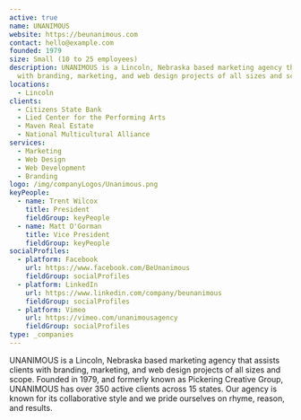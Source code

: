 ```yaml
---
active: true
name: UNANIMOUS
website: https://beunanimous.com
contact: hello@example.com
founded: 1979
size: Small (10 to 25 employees)
description: UNANIMOUS is a Lincoln, Nebraska based marketing agency that assists clients
  with branding, marketing, and web design projects of all sizes and scope.
locations:
  - Lincoln
clients:
  - Citizens State Bank
  - Lied Center for the Performing Arts
  - Maven Real Estate
  - National Multicultural Alliance
services:
  - Marketing
  - Web Design
  - Web Development
  - Branding
logo: /img/companyLogos/Unanimous.png
keyPeople:
  - name: Trent Wilcox
    title: President
    fieldGroup: keyPeople
  - name: Matt O'Gorman
    title: Vice President
    fieldGroup: keyPeople
socialProfiles:
  - platform: Facebook
    url: https://www.facebook.com/BeUnanimous
    fieldGroup: socialProfiles
  - platform: LinkedIn
    url: https://www.linkedin.com/company/beunanimous
    fieldGroup: socialProfiles
  - platform: Vimeo
    url: https://vimeo.com/unanimousagency
    fieldGroup: socialProfiles
type: _companies
---
```


UNANIMOUS is a Lincoln, Nebraska based marketing agency that assists clients with branding, marketing, and web design projects of all sizes and scope. Founded in 1979, and formerly known as Pickering Creative Group, UNANIMOUS has over 350 active clients across 15 states. Our agency is known for its collaborative style and we pride ourselves on rhyme, reason, and results.
